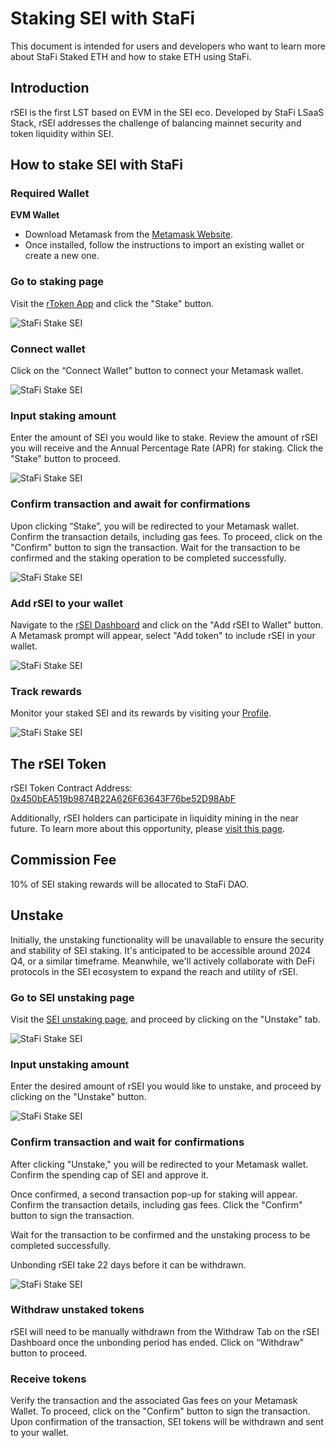 # Staking SEI with StaFi

This document is intended for users and developers who want to learn more about StaFi Staked ETH and how to stake ETH using StaFi.


## Introduction

rSEI is the first LST based on EVM in the SEI eco. Developed by StaFi LSaaS Stack, rSEI addresses the challenge of balancing mainnet security and token liquidity within SEI.

## How to stake SEI with StaFi

### Required Wallet

**EVM Wallet**

- Download Metamask from the [Metamask Website](https://metamask.io/).
- Once installed, follow the instructions to import an existing wallet or create a new one.

<Steps>

### Go to staking page

Visit the [rToken App](https://app.stafi.io/gallery/all) and click the "Stake" button.

![StaFi Stake SEI](/image/stakesei_1.png)

### Connect wallet

Click on the “Connect Wallet” button to connect your Metamask wallet.

![StaFi Stake SEI](/image/stakesei_2.png)

### Input staking amount

Enter the amount of SEI you would like to stake. Review the amount of rSEI you will receive and the Annual Percentage Rate (APR) for staking. Click the "Stake" button to proceed.

![StaFi Stake SEI](/image/stakesei_3.png)

### Confirm transaction and await for confirmations

Upon clicking “Stake”, you will be redirected to your Metamask wallet. Confirm the transaction details, including gas fees. To proceed, click on the "Confirm" button to sign the transaction. Wait for the transaction to be confirmed and the staking operation to be completed successfully.

![StaFi Stake SEI](/image/stakesei_4.png)

### Add rSEI to your wallet

Navigate to the [rSEI Dashboard](http://app.stafi.io/gallery/evm/SEI/?net=SEI) and click on the "Add rSEI to Wallet" button. A Metamask prompt will appear, select "Add token" to include rSEI in your wallet.

![StaFi Stake SEI](/image/stakesei_5.png)

### Track rewards

Monitor your staked SEI and its rewards by visiting your [Profile](https://app.stafi.io/profile/evm?net=ERC20).

![StaFi Stake SEI](/image/stakesei_6.png)

</Steps>

## The rSEI Token

rSEI Token Contract Address: [0x450bEA519b9874B22A626F63643F76be52D98AbF](https://seitrace.com/address/0x450bEA519b9874B22A626F63643F76be52D98AbF)

Additionally, rSEI holders can participate in liquidity mining in the near future. To learn more about this opportunity, please [visit this page](https://app.stafi.io/pool/all/).

## Commission Fee

10% of SEI staking rewards will be allocated to StaFi DAO.

## Unstake

<Callout>
Initially, the unstaking functionality will be unavailable to ensure the security and stability of SEI staking. It's anticipated to be accessible around 2024 Q4, or a similar timeframe. Meanwhile, we'll actively collaborate with DeFi protocols in the SEI ecosystem to expand the reach and utility of rSEI.
</Callout>

<Steps>

### Go to SEI unstaking page

Visit the [SEI unstaking page](https://test-app.stafi.io/gallery/evm/SEI/?net=SEI&tab=unstake), and proceed by clicking on the "Unstake" tab.

![StaFi Stake SEI](/image/unstakesei_1.png)

### Input unstaking amount

Enter the desired amount of rSEI you would like to unstake, and proceed by clicking on the "Unstake" button.

![StaFi Stake SEI](/image/unstakesei_2.png)

### Confirm transaction and wait for confirmations

After clicking "Unstake," you will be redirected to your Metamask wallet. Confirm the spending cap of SEI and approve it.

Once confirmed, a second transaction pop-up for staking will appear. Confirm the transaction details, including gas fees. Click the "Confirm" button to sign the transaction.

Wait for the transaction to be confirmed and the unstaking process to be completed successfully.

<Callout>
Unbonding rSEI take 22 days before it can be withdrawn.
</Callout>

![StaFi Stake SEI](/image/unstakesei_3.png)

### Withdraw unstaked tokens

rSEI will need to be manually withdrawn from the Withdraw Tab on the rSEI Dashboard once the unbonding period has ended. Click on “Withdraw” button to proceed.

### Receive tokens

Verify the transaction and the associated Gas fees on your Metamask Wallet. To proceed, click on the "Confirm" button to sign the transaction. Upon confirmation of the transaction, SEI tokens will be withdrawn and sent to your wallet.

</Steps>